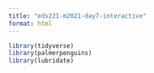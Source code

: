 ```yaml
---
title: "eds221-m2021-day7-interactive"
format: html
---
```


```r
library(tidyverse)
library(palmerpenguins)
library(lubridate)
```

